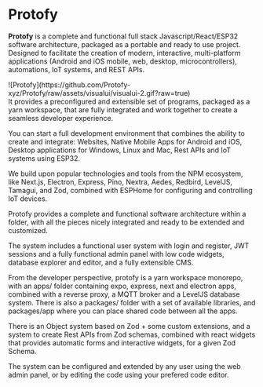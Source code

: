 # Protofy

**Protofy** is a complete and functional full stack Javascript/React/ESP32 software architecture, packaged as a portable and ready to use project.
Designed to facilitate the creation of modern, interactive, multi-platform applications (Android and iOS mobile, web, desktop, microcontrollers), automations, IoT systems, and REST APIs. 

<div style={{marginTop: "50px", marginBottom: "50px"}}>
![Protofy](https://github.com/Protofy-xyz/Protofy/raw/assets/visualui/visualui-2.gif?raw=true)
</div>
It provides a preconfigured and extensible set of programs, packaged as a yarn workspace, that are fully integrated and work together to create a seamless developer experience.

You can start a full development environment that combines the ability to create and integrate: Websites, Native Mobile Apps for Android and iOS, Desktop applications for Windows, Linux and Mac, Rest APIs and IoT systems using ESP32.

We build upon popular technologies and tools from the NPM ecosystem, like Next.js, Electron, Express, Pino, Nextra, Aedes, Redbird, LevelJS, Tamagui, and Zod, combined with ESPHome for configuring and controlling IoT devices.

Protofy provides a complete and functional software architecture within a folder, with all the pieces nicely integrated and ready to be extended and customized.

The system includes a functional user system with login and register, JWT sessions and a fully functional admin panel with low code widgets, database explorer and editor, and a fully extensible CMS.

From the developer perspective, protofy is a yarn workspace monorepo, with an apps/ folder containing expo, express, next and electron apps, combined with a reverse proxy, a MQTT broker and a LevelJS database system.
There is also a packages/ folder with a set of available libraries, and packages/app where you can place shared code between all the apps.

There is an Object system based on Zod + some custom extensions, and a system to create Rest APIs from Zod schemas, combined with react widgets that provides automatic forms and interactive widgets, for a given Zod Schema.

The system can be configured and extended by any user using the web admin panel, or by editing the code using your prefered code editor. 
